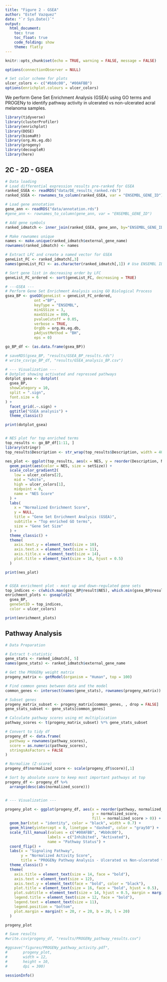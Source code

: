 ```yaml
---
title: "Figure 2 - GSEA"
author: "Estef Vazquez"
date: "`r Sys.Date()`"
output: 
  html_document:
    toc: true
    toc_float: true
    code_folding: show
    theme: flatly
---
```


```r
knitr::opts_chunk$set(echo = TRUE, warning = FALSE, message = FALSE)
```

```r
options(connectionObserver = NULL)
```

```r
# Set color scheme for plots
ulcer_colors <- c("#bb0c00", "#00AFBB") 
options(enrichplot.colours = ulcer_colors)
```

We perform Gene Set Enrichment Analysis (GSEA) using GO terms and PROGENy to identify pathway activity in ulcerated vs non-ulcerated acral melanoma samples.

```r
library(tidyverse)  
library(clusterProfiler)
library(enrichplot)
library(DOSE)
library(biomaRt)
library(org.Hs.eg.db)
library(progeny)
library(decoupleR)
library(here)
```

## 2C - 2D - GSEA

```r
# Data loading
# Load differential expression results pre-ranked for GSEA
ranked_GSEA <- readRDS("data/DE_results_ranked.rds")
ranked_GSEA <- rownames_to_column(ranked_GSEA, var = "ENSEMBL_GENE_ID")

# Load gene annotation
gene_ann <- readRDS("data/annotation.rds")
#gene_ann <- rownames_to_column(gene_ann, var = "ENSEMBL_GENE_ID")

# Add gene symbols
ranked_idmatch <- inner_join(ranked_GSEA, gene_ann, by="ENSEMBL_GENE_ID")

# Make rownames unique
names <- make.unique(ranked_idmatch$external_gene_name)
rownames(ranked_idmatch) <- names

# Extract LFC and create a named vector for GSEA
geneList_FC <- ranked_idmatch[,3]
names(geneList_FC) <- as.character(ranked_idmatch[,1]) # Use ENSEMBL IDs as names

# Sort gene list in decreasing order by LFC
geneList_FC_ordered <- sort(geneList_FC, decreasing = TRUE)

# ---GSEA ---
# Perform Gene Set Enrichment Analysis using GO Biological Process 
gsea_BP <- gseGO(geneList = geneList_FC_ordered, 
             ont ="BP", 
             keyType = "ENSEMBL", 
             minGSSize = 3, 
             maxGSSize = 800, 
             pvalueCutoff = 0.05, 
             verbose = TRUE, 
             OrgDb = org.Hs.eg.db,
             pAdjustMethod = "BH",
             eps = 0) 

go_BP_df <- (as.data.frame(gsea_BP))

# saveRDS(gsea_BP, "results/GSEA_BP_results.rds")
# write_csv(go_BP_df, "results/GSEA_analysis_BP.csv")
```

```r
# --- Visualization ---
# Dotplot showing activated and repressed pathways
dotplot_gsea <- dotplot(
  gsea_BP, 
  showCategory = 10,       
  split = ".sign",          
  font.size = 6            
) + 
  facet_grid(.~.sign) +    
  ggtitle("GSEA analysis") +
  theme_classic()

print(dotplot_gsea)


# NES plot for top enriched terms
top_results <- go_BP_df[1:11, ]
library(stringr)
top_results$Description <- str_wrap(top_results$Description, width = 40)

nes_plot <- ggplot(top_results, aes(x = NES, y = reorder(Description, NES))) +
  geom_point(aes(color = NES, size = setSize)) +
  scale_color_gradient2(
    low = ulcer_colors[2],  
    mid = "white",           
    high = ulcer_colors[1],   
    midpoint = 0,           
    name = "NES Score"
  ) +
  labs(
    x = "Normalized Enrichment Score",
    y = NULL,
    title = "Gene Set Enrichment Analysis (GSEA)",
    subtitle = "Top enriched GO terms",
    size = "Gene Set Size"
  ) +
  theme_classic() +
  theme(
    axis.text.y = element_text(size = 10),
    axis.text.x = element_text(size = 11),
    axis.title.x = element_text(size = 14),
    plot.title = element_text(size = 16, hjust = 0.5)
  )

print(nes_plot)


# GSEA enrichment plot - most up and down-regulated gene sets
top_indices <- c(which.max(gsea_BP@result$NES), which.min(gsea_BP@result$NES))
enrichment_plots <- gseaplot2(
  gsea_BP, 
  geneSetID = top_indices,
  color = ulcer_colors)

print(enrichment_plots)
```


## Pathway Analysis

```r
# Data Preparation

# Extract t-statistic 
gene_stats <- ranked_idmatch[, 5] 
names(gene_stats) <- ranked_idmatch$external_gene_name

# Get the PROGENy weight matrix
progeny_matrix <- getModel(organism = "Human", top = 100)

# Find common genes between data and the model
common_genes <- intersect(names(gene_stats), rownames(progeny_matrix))

# Subset genes
progeny_matrix_subset <- progeny_matrix[common_genes, , drop = FALSE]
gene_stats_subset <- gene_stats[common_genes]

# Calculate pathway scores using mt multiplication
pathway_scores <- t(progeny_matrix_subset) %*% gene_stats_subset

# Convert to tidy df
progeny_df <- data.frame(
  pathway = rownames(pathway_scores),
  score = as.numeric(pathway_scores),
  stringsAsFactors = FALSE
)

# Normalize (Z-score) 
progeny_df$normalized_score <- scale(progeny_df$score)[,1]

# Sort by absolute score to keep most important pathways at top
progeny_df <- progeny_df %>%
  arrange(desc(abs(normalized_score)))


# --- Visualization ---

progeny_plot <- ggplot(progeny_df, aes(x = reorder(pathway, normalized_score), 
                                       y = normalized_score, 
                                       fill = normalized_score > 0)) +
  geom_bar(stat = "identity", color = "black", width = 0.7) +
  geom_hline(yintercept = 0, linetype = "dashed", color = "gray50") +
  scale_fill_manual(values = c("#00AFBB", "#bb0c00"), 
                   labels = c("Inhibited", "Activated"),
                   name = "Pathway Status") +
  coord_flip() +
  labs(x = "Signaling Pathway", 
       y = "Normalized Activity Score", 
       title = "PROGENy Pathway Analysis - Ulcerated vs Non-ulcerated tumors") +
  theme_classic() +
  theme(
    axis.title = element_text(size = 14, face = "bold"),
    axis.text = element_text(size = 12),
    axis.text.y = element_text(face = "bold", color = "black"),
    plot.title = element_text(size = 16, face = "bold", hjust = 0.5),
    plot.subtitle = element_text(size = 14, hjust = 0.5, margin = margin(b = 20)),
    legend.title = element_text(size = 12, face = "bold"),
    legend.text = element_text(size = 11),
    legend.position = "bottom",
    plot.margin = margin(t = 20, r = 20, b = 20, l = 20)
  )

progeny_plot

# Save results
#write.csv(progeny_df, "results/PROGENy_pathway_results.csv")

#ggsave("figures/PROGENy_pathway_activity.pdf", 
#       progeny_plot, 
#       width = 12, 
#       height = 10, 
#       dpi = 300)

```

```r
sessionInfo()
```

